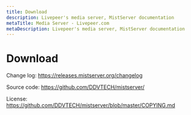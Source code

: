 ```yaml
---
title: Download
description: Livepeer's media server, MistServer documentation
metaTitle: Media Server - Livepeer.com
metaDescription: Livepeer's media server, MistServer documentation
---
```


# Download

<Table
  data={[
    {
      "Operation system": "Linux 64 bits",
      version: "3.0",
      link: "https://r.mistserver.org/dl/mistserver_64V3.0.tar.gz",
    },
    {
      "Operation system": "Linux 32 bits",
      version: "3.0",
      link: "https://r.mistserver.org/dl/mistserver_32V3.0.tar.gz",
    },
    {
      "Operation system": "Windows 64 bits",
      version: "2.18.1-Pro",
      link: "https://r.mistserver.org/dl/mistserver_cyg64V2.18.1-Pro.exe",
    },
    {
      "Operation system": "MacOS 64 bits",
      version: "2.18.1-Pro",
      link: "https://r.mistserver.org/dl/mistserver_mach64V2.18.1-Pro.zip",
    },
    {
      "Operation system": "ARMv7",
      version: "3.0",
      link: "https://r.mistserver.org/dl/mistserver_armv7V3.0.tar.gz",
    },
    {
      "Operation system": "ARMv8 64 bits",
      version: "3.0",
      link: "https://r.mistserver.org/dl/mistserver_aarch64V3.0.tar.gz",
    },
  ]}
/>

Change log: https://releases.mistserver.org/changelog

Source code: https://github.com/DDVTECH/mistserver/

License: https://github.com/DDVTECH/mistserver/blob/master/COPYING.md
